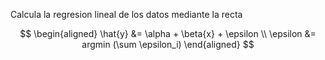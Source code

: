 Calcula la regresion lineal de los datos mediante la recta

$$ 
   \begin{aligned}
   \hat{y} &= \alpha + \beta{x} + \epsilon \\
   \epsilon &= argmin (\sum \epsilon_i)
   \end{aligned}
$$
